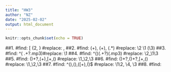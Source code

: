 ```yaml
---
title: "HW3"
author: "NZ"
date: "2025-02-02"
output: html_document
---
```


```r
knitr::opts_chunk$set(echo = TRUE)
```

##1. #find: [ \t]{2, } #replace: , 
##2. #find: (\w+), (\w+), (.*) #replace: \2 \1 \(\3\)
##3. #find: ^\s*(\d{4} .+?\.mp3)\s* #replace: \1\n
##4. #find: ^\s*(\d{4})\s(.+?)(\.mp3) #replace: \2_\1\3 
##5. #find: (\w)\w+?,(\w+),[\d\.]+,(\d+) #replace: \1_\2,\3	
##6. #find: (\w)\w+?,(\w{4})\w+?,[\d\.]+,(\d+) #replace: \1_\2,\3
##7. #find: ^(\w{3})\w*,(\w{3})\w*,([\d\.]+),(\d+)$ #replace: \1\2, \4, \3
##8. #find:
